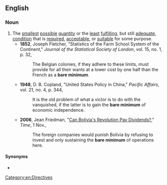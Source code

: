 ==English==

===Noun===
{{en-noun|?}}

# The [[smallest]] [[possible]] [[quantity]] or the [[least]] [[fulfilling]], but still [[adequate]], [[condition]] that is [[require]]d, [[acceptable]], or [[suitable]] for some purpose.
#* '''1852''', Joseph Fletcher, "Statistics of the Farm School System of the Continent," ''Journal of the Statistical Society of London'', vol. 15, no. 1, p. 32,
#*: The Belgian colonies, if they adhere to these limits, must provide for all their wants at a lower cost by one half than the French as a '''bare minimum'''.
#* '''1948''', D. B. Copland, "United States Policy in China," ''Pacific Affairs'', vol. 21, no. 4, p. 344,
#*: It is the old problem of what a victor is to do with the vanquished, if the latter is to gain the '''bare minimum''' of economic independence.
#* '''2006''', Jean Friedman, "[https://web.archive.org/web/20090214024535/http://www.time.com/time/world/article/0,8599,1553207,00.html Can Bolivia's Revolution Pay Dividends?]," ''Time'', 1 Nov.,
#*: The foreign companies would punish Bolivia by refusing to invest and only sustaining the '''bare minimum''' of operations here.

====Synonyms====
* {{l|en|modicum}}

[[Category:en:Directives]]